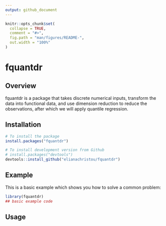 ```yaml
---
output: github_document
---
```


<!-- README.md is generated from README.Rmd. Please edit that file -->

```r
knitr::opts_chunk$set(
  collapse = TRUE,
  comment = "#>",
  fig.path = "man/figures/README-",
  out.width = "100%"
)
```

# fquantdr

<!-- badges: start -->
<!-- badges: end -->

## Overview

fquantdr is a package that takes discrete numerical inputs, transform the data into functional data, and use dimension reduction to reduce the observations, after which we will apply quantile regression.


## Installation


<!-- You can install the development version of fquantdr from --> <!-- [GitHub](https://github.com/fquantdr) with: -->

``` r
# To install the package 
install.packages("fquantdr")

# To install development version from Github
# install.packages("devtools")
devtools::install_github("elianachristou/fquantdr")
```

## Example

This is a basic example which shows you how to solve a common problem:

```r
library(fquantdr)
## basic example code
```


<!-- You'll still need to render `README.Rmd` regularly, to keep `README.md` up-to-date. `devtools::build_readme()` is handy for this.

You can also embed plots, for example:

```r
plot(pressure)
```

In that case, don't forget to commit and push the resulting figure files, so they display on GitHub and CRAN. -->

## Usage

<!-- Include ADHD applications? -->

